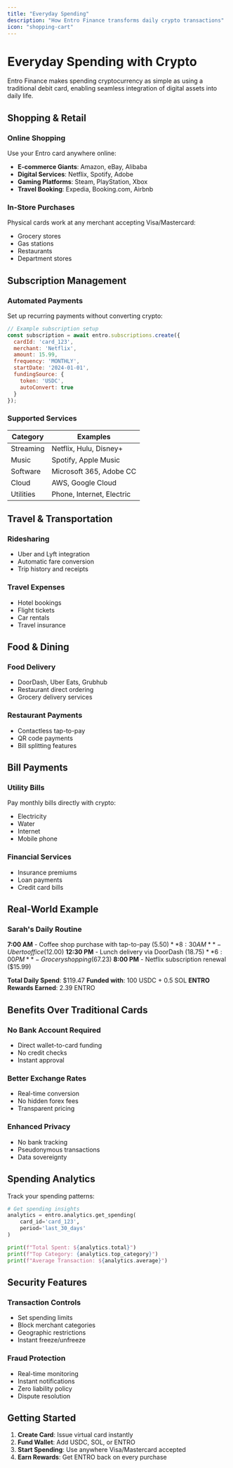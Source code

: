 ```yaml
---
title: "Everyday Spending"
description: "How Entro Finance transforms daily crypto transactions"
icon: "shopping-cart"
---
```


# Everyday Spending with Crypto

Entro Finance makes spending cryptocurrency as simple as using a traditional debit card, enabling seamless integration of digital assets into daily life.

## Shopping & Retail

### Online Shopping

Use your Entro card anywhere online:
- **E-commerce Giants**: Amazon, eBay, Alibaba
- **Digital Services**: Netflix, Spotify, Adobe
- **Gaming Platforms**: Steam, PlayStation, Xbox
- **Travel Booking**: Expedia, Booking.com, Airbnb

### In-Store Purchases

Physical cards work at any merchant accepting Visa/Mastercard:
- Grocery stores
- Gas stations
- Restaurants
- Department stores

## Subscription Management

### Automated Payments

Set up recurring payments without converting crypto:

```javascript
// Example subscription setup
const subscription = await entro.subscriptions.create({
  cardId: 'card_123',
  merchant: 'Netflix',
  amount: 15.99,
  frequency: 'MONTHLY',
  startDate: '2024-01-01',
  fundingSource: {
    token: 'USDC',
    autoConvert: true
  }
});
```

### Supported Services

| Category | Examples |
|----------|----------|
| Streaming | Netflix, Hulu, Disney+ |
| Music | Spotify, Apple Music |
| Software | Microsoft 365, Adobe CC |
| Cloud | AWS, Google Cloud |
| Utilities | Phone, Internet, Electric |

## Travel & Transportation

### Ridesharing
- Uber and Lyft integration
- Automatic fare conversion
- Trip history and receipts

### Travel Expenses
- Hotel bookings
- Flight tickets
- Car rentals
- Travel insurance

## Food & Dining

### Food Delivery
- DoorDash, Uber Eats, Grubhub
- Restaurant direct ordering
- Grocery delivery services

### Restaurant Payments
- Contactless tap-to-pay
- QR code payments
- Bill splitting features

## Bill Payments

### Utility Bills
Pay monthly bills directly with crypto:
- Electricity
- Water
- Internet
- Mobile phone

### Financial Services
- Insurance premiums
- Loan payments
- Credit card bills

## Real-World Example

### Sarah's Daily Routine

**7:00 AM** - Coffee shop purchase with tap-to-pay ($5.50)
**8:30 AM** - Uber to office ($12.00)
**12:30 PM** - Lunch delivery via DoorDash ($18.75)
**6:00 PM** - Grocery shopping ($67.23)
**8:00 PM** - Netflix subscription renewal ($15.99)

**Total Daily Spend**: $119.47
**Funded with**: 100 USDC + 0.5 SOL
**ENTRO Rewards Earned**: 2.39 ENTRO

## Benefits Over Traditional Cards

### No Bank Account Required
- Direct wallet-to-card funding
- No credit checks
- Instant approval

### Better Exchange Rates
- Real-time conversion
- No hidden forex fees
- Transparent pricing

### Enhanced Privacy
- No bank tracking
- Pseudonymous transactions
- Data sovereignty

## Spending Analytics

Track your spending patterns:

```python
# Get spending insights
analytics = entro.analytics.get_spending(
    card_id='card_123',
    period='last_30_days'
)

print(f"Total Spent: ${analytics.total}")
print(f"Top Category: {analytics.top_category}")
print(f"Average Transaction: ${analytics.average}")
```

## Security Features

### Transaction Controls
- Set spending limits
- Block merchant categories
- Geographic restrictions
- Instant freeze/unfreeze

### Fraud Protection
- Real-time monitoring
- Instant notifications
- Zero liability policy
- Dispute resolution

## Getting Started

1. **Create Card**: Issue virtual card instantly
2. **Fund Wallet**: Add USDC, SOL, or ENTRO
3. **Start Spending**: Use anywhere Visa/Mastercard accepted
4. **Earn Rewards**: Get ENTRO back on every purchase